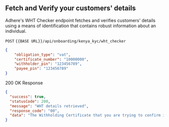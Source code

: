 ## Fetch and Verify your customers' details

Adhere's WHT Checker endpoint fetches and verifies customers' details using a means of identification that contains robust information about an individual.


`POST` `{{BASE URL}}/api/onboarding/kenya_kyc/wht_checker`


```json
{
    "obligation_type": "vat",
    "certificate_number": "10000000",
    "withholder_pin": "123456789",
    "payee_pin": "123456789"
}
```
200 OK Response

```json
{
  "success": true,
  "statusCode": 200,
  "message": "WHT details retrieved",
  "response_code": "00",
  "data": "The Withholding Certificate that you are trying to confirm is VALID."
}
```